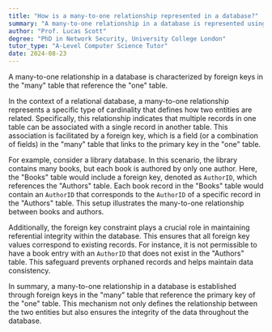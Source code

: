 ```yaml
---
title: "How is a many-to-one relationship represented in a database?"
summary: "A many-to-one relationship in a database is represented using foreign keys in the 'many' table that reference the 'one' table."
author: "Prof. Lucas Scott"
degree: "PhD in Network Security, University College London"
tutor_type: "A-Level Computer Science Tutor"
date: 2024-08-23
---
```


A many-to-one relationship in a database is characterized by foreign keys in the "many" table that reference the "one" table.

In the context of a relational database, a many-to-one relationship represents a specific type of cardinality that defines how two entities are related. Specifically, this relationship indicates that multiple records in one table can be associated with a single record in another table. This association is facilitated by a foreign key, which is a field (or a combination of fields) in the "many" table that links to the primary key in the "one" table.

For example, consider a library database. In this scenario, the library contains many books, but each book is authored by only one author. Here, the "Books" table would include a foreign key, denoted as `AuthorID`, which references the "Authors" table. Each book record in the "Books" table would contain an `AuthorID` that corresponds to the `AuthorID` of a specific record in the "Authors" table. This setup illustrates the many-to-one relationship between books and authors.

Additionally, the foreign key constraint plays a crucial role in maintaining referential integrity within the database. This ensures that all foreign key values correspond to existing records. For instance, it is not permissible to have a book entry with an `AuthorID` that does not exist in the "Authors" table. This safeguard prevents orphaned records and helps maintain data consistency.

In summary, a many-to-one relationship in a database is established through foreign keys in the "many" table that reference the primary key of the "one" table. This mechanism not only defines the relationship between the two entities but also ensures the integrity of the data throughout the database.
    